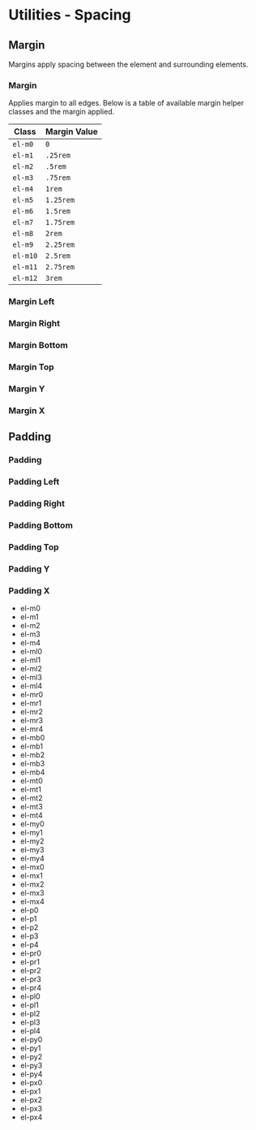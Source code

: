 
<Meta title="Spacing" />

# Utilities - Spacing

## Margin

Margins apply spacing between the element and surrounding elements.

### Margin

Applies margin to all edges. Below is a table of available margin helper classes and the margin applied.

Class | Margin Value
--- | ---
`el-m0` | `0`
`el-m1` | `.25rem`
`el-m2` | `.5rem`
`el-m3` | `.75rem`
`el-m4` | `1rem`
`el-m5` | `1.25rem`
`el-m6` | `1.5rem`
`el-m7` | `1.75rem`
`el-m8` | `2rem`
`el-m9` | `2.25rem`
`el-m10` | `2.5rem`
`el-m11` | `2.75rem`
`el-m12` | `3rem`

<Canvas>
  <Story name="margin">
    <GridDemoBlock />
    <GridDemoBlock  className="el-m3" />
    <GridDemoBlock />
  </Story>
</Canvas>

<RenderHtmlMarkup
  component="Spacing"
  story="margin"
/>

### Margin Left

### Margin Right

### Margin Bottom

### Margin Top

### Margin Y

### Margin X

## Padding

### Padding

### Padding Left

### Padding Right

### Padding Bottom

### Padding Top

### Padding Y

### Padding X

- el-m0
- el-m1
- el-m2
- el-m3
- el-m4
- el-ml0
- el-ml1
- el-ml2
- el-ml3
- el-ml4
- el-mr0
- el-mr1
- el-mr2
- el-mr3
- el-mr4
- el-mb0
- el-mb1
- el-mb2
- el-mb3
- el-mb4
- el-mt0
- el-mt1
- el-mt2
- el-mt3
- el-mt4
- el-my0
- el-my1
- el-my2
- el-my3
- el-my4
- el-mx0
- el-mx1
- el-mx2
- el-mx3
- el-mx4
- el-p0
- el-p1
- el-p2
- el-p3
- el-p4
- el-pr0
- el-pr1
- el-pr2
- el-pr3
- el-pr4
- el-pl0
- el-pl1
- el-pl2
- el-pl3
- el-pl4
- el-py0
- el-py1
- el-py2
- el-py3
- el-py4
- el-px0
- el-px1
- el-px2
- el-px3
- el-px4
